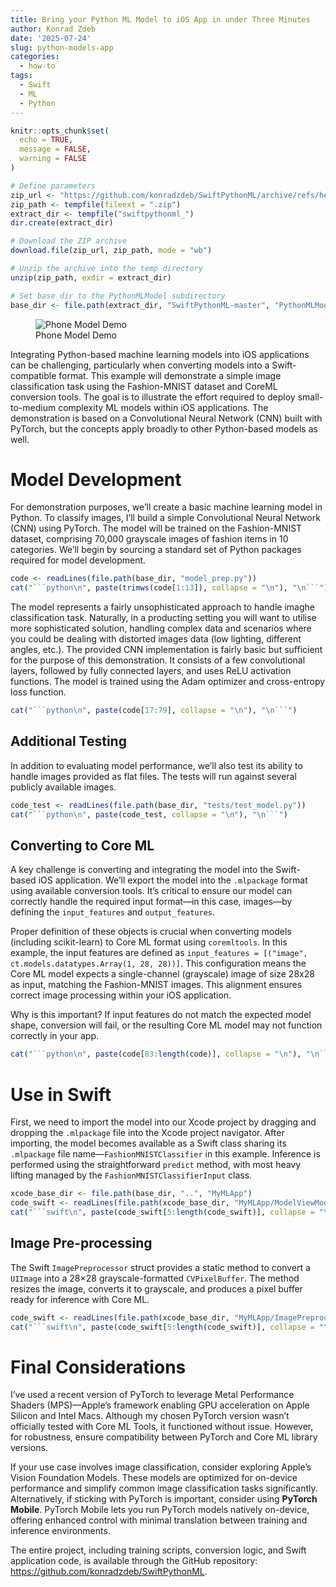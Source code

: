 ```yaml
---
title: Bring your Python ML Model to iOS App in under Three Minutes
author: Konrad Zdeb
date: '2025-07-24'
slug: python-models-app
categories:
  - how-to
tags:
  - Swift
  - ML
  - Python
---
```


```r
knitr::opts_chunk$set(
  echo = TRUE,
  message = FALSE,
  warning = FALSE
)
```
```r
# Define parameters
zip_url <- "https://github.com/konradzdeb/SwiftPythonML/archive/refs/heads/master.zip"
zip_path <- tempfile(fileext = ".zip")
extract_dir <- tempfile("swiftpythonml_")
dir.create(extract_dir)

# Download the ZIP archive
download.file(zip_url, zip_path, mode = "wb")

# Unzip the archive into the temp directory
unzip(zip_path, exdir = extract_dir)

# Set base_dir to the PythonMLModel subdirectory
base_dir <- file.path(extract_dir, "SwiftPythonML-master", "PythonMLModel")
```


![Phone Model Demo](images/phonedemo.gif)

Integrating Python-based machine learning models into iOS applications can be challenging, particularly when converting models into a Swift-compatible format. This example will demonstrate a simple image classification task using the Fashion-MNIST dataset and CoreML conversion tools. The goal is to illustrate the effort required to deploy small-to-medium complexity ML models within iOS applications. The demonstration is based on a Convolutional Neural Network (CNN) built with PyTorch, but the concepts apply broadly to other Python-based models as well.

# Model Development

For demonstration purposes, we'll create a basic machine learning model in Python. To classify images, I'll build a simple Convolutional Neural Network (CNN) using PyTorch. The model will be trained on the Fashion-MNIST dataset, comprising 70,000 grayscale images of fashion items in 10 categories. We'll begin by sourcing a standard set of Python packages required for model development.

```r
code <- readLines(file.path(base_dir, "model_prep.py"))
cat("```python\n", paste(trimws(code[1:13]), collapse = "\n"), "\n```")
```

The model represents a fairly unsophisticated approach to handle imaghe classification task. Naturally, in a producting setting you will want to utilise more sophisticated solution, handling complex data and scenarios where you could be dealing with distorted images data (low lighting, different angles, etc.). The provided CNN implementation is fairly basic but sufficient for the purpose of this demonstration. It consists of a few convolutional layers, followed by fully connected layers, and uses ReLU activation functions. The model is trained using the Adam optimizer and cross-entropy loss function.

```r
cat("```python\n", paste(code[17:79], collapse = "\n"), "\n```")
```

## Additional Testing
In addition to evaluating model performance, we'll also test its ability to handle images provided as flat files. The tests will run against several publicly available images.

```r
code_test <- readLines(file.path(base_dir, "tests/test_model.py"))
cat("```python\n", paste(code_test, collapse = "\n"), "\n```")
```

## Converting to Core ML

A key challenge is converting and integrating the model into the Swift-based iOS application. We'll export the model into the `.mlpackage` format using available conversion tools. It's critical to ensure our model can correctly handle the required input format—in this case, images—by defining the `input_features` and `output_features`.

Proper definition of these objects is crucial when converting models (including scikit-learn) to Core ML format using `coremltools`. In this example, the input features are defined as `input_features = [("image", ct.models.datatypes.Array(1, 28, 28))]`. This configuration means the Core ML model expects a single-channel (grayscale) image of size 28x28 as input, matching the Fashion-MNIST images. This alignment ensures correct image processing within your iOS application.

Why is this important? If input features do not match the expected model shape, conversion will fail, or the resulting Core ML model may not function correctly in your app.

```r
cat("```python\n", paste(code[83:length(code)], collapse = "\n"), "\n```")
```

# Use in Swift

First, we need to import the model into our Xcode project by dragging and dropping the `.mlpackage` file into the Xcode project navigator. After importing, the model becomes available as a Swift class sharing its `.mlpackage` file name—`FashionMNISTClassifier` in this example. Inference is performed using the straightforward `predict` method, with most heavy lifting managed by the `FashionMNISTClassifierInput` class.

```r
xcode_base_dir <- file.path(base_dir, "..", "MyMLApp")
code_swift <- readLines(file.path(xcode_base_dir, "MyMLApp/ModelViewModel.swift")) # nolint: line_length_linter.
cat("```swift\n", paste(code_swift[5:length(code_swift)], collapse = "\n"), "\n```") # nolint: line_length_linter.
```

## Image Pre-processing
The Swift `ImagePreprocessor` struct provides a static method to convert a `UIImage` into a 28×28 grayscale-formatted `CVPixelBuffer`. The method resizes the image, converts it to grayscale, and produces a pixel buffer ready for inference with Core ML.

```r
code_swift <- readLines(file.path(xcode_base_dir, "MyMLApp/ImagePreprocessor.swift")) # nolint: line_length_linter.
cat("```swift\n", paste(code_swift[5:length(code_swift)], collapse = "\n"), "\n```") # nolint: line_length_linter.
```

# Final Considerations
I've used a recent version of PyTorch to leverage Metal Performance Shaders (MPS)—Apple’s framework enabling GPU acceleration on Apple Silicon and Intel Macs. Although my chosen PyTorch version wasn't officially tested with Core ML Tools, it functioned without issue. However, for robustness, ensure compatibility between PyTorch and Core ML library versions.

If your use case involves image classification, consider exploring Apple’s Vision Foundation Models. These models are optimized for on-device performance and simplify common image classification tasks significantly. Alternatively, if sticking with PyTorch is important, consider using **PyTorch Mobile**. PyTorch Mobile lets you run PyTorch models natively on-device, offering enhanced control with minimal translation between training and inference environments.

The entire project, including training scripts, conversion logic, and Swift application code, is available through the GitHub repository: [https://github.com/konradzdeb/SwiftPythonML](https://github.com/konradzdeb/SwiftPythonML).

